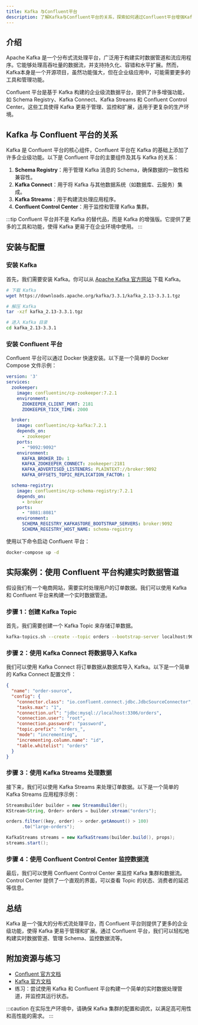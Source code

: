 ```yaml
---
title: Kafka 与Confluent平台
description: 了解Kafka与Confluent平台的关系，探索如何通过Confluent平台增强Kafka的功能，并学习其在实际应用中的使用场景。
---
```


## 介绍

Apache Kafka 是一个分布式流处理平台，广泛用于构建实时数据管道和流应用程序。它能够处理高吞吐量的数据流，并支持持久化、容错和水平扩展。然而，Kafka本身是一个开源项目，虽然功能强大，但在企业级应用中，可能需要更多的工具和管理功能。

Confluent 平台是基于 Kafka 构建的企业级流数据平台，提供了许多增强功能，如 Schema Registry、Kafka Connect、Kafka Streams 和 Confluent Control Center。这些工具使得 Kafka 更易于管理、监控和扩展，适用于更复杂的生产环境。

## Kafka 与 Confluent 平台的关系

Kafka 是 Confluent 平台的核心组件，Confluent 平台在 Kafka 的基础上添加了许多企业级功能。以下是 Confluent 平台的主要组件及其与 Kafka 的关系：

1. **Schema Registry**：用于管理 Kafka 消息的 Schema，确保数据的一致性和兼容性。
2. **Kafka Connect**：用于将 Kafka 与其他数据系统（如数据库、云服务）集成。
3. **Kafka Streams**：用于构建流处理应用程序。
4. **Confluent Control Center**：用于监控和管理 Kafka 集群。

:::tip
Confluent 平台并不是 Kafka 的替代品，而是 Kafka 的增强版。它提供了更多的工具和功能，使得 Kafka 更易于在企业环境中使用。
:::

## 安装与配置

### 安装 Kafka

首先，我们需要安装 Kafka。你可以从 [Apache Kafka 官方网站](https://kafka.apache.org/downloads) 下载 Kafka。

```bash
# 下载 Kafka
wget https://downloads.apache.org/kafka/3.3.1/kafka_2.13-3.3.1.tgz

# 解压 Kafka
tar -xzf kafka_2.13-3.3.1.tgz

# 进入 Kafka 目录
cd kafka_2.13-3.3.1
```

### 安装 Confluent 平台

Confluent 平台可以通过 Docker 快速安装。以下是一个简单的 Docker Compose 文件示例：

```yaml
version: '3'
services:
  zookeeper:
    image: confluentinc/cp-zookeeper:7.2.1
    environment:
      ZOOKEEPER_CLIENT_PORT: 2181
      ZOOKEEPER_TICK_TIME: 2000

  broker:
    image: confluentinc/cp-kafka:7.2.1
    depends_on:
      - zookeeper
    ports:
      - "9092:9092"
    environment:
      KAFKA_BROKER_ID: 1
      KAFKA_ZOOKEEPER_CONNECT: zookeeper:2181
      KAFKA_ADVERTISED_LISTENERS: PLAINTEXT://broker:9092
      KAFKA_OFFSETS_TOPIC_REPLICATION_FACTOR: 1

  schema-registry:
    image: confluentinc/cp-schema-registry:7.2.1
    depends_on:
      - broker
    ports:
      - "8081:8081"
    environment:
      SCHEMA_REGISTRY_KAFKASTORE_BOOTSTRAP_SERVERS: broker:9092
      SCHEMA_REGISTRY_HOST_NAME: schema-registry
```

使用以下命令启动 Confluent 平台：

```bash
docker-compose up -d
```

## 实际案例：使用 Confluent 平台构建实时数据管道

假设我们有一个电商网站，需要实时处理用户的订单数据。我们可以使用 Kafka 和 Confluent 平台来构建一个实时数据管道。

### 步骤 1：创建 Kafka Topic

首先，我们需要创建一个 Kafka Topic 来存储订单数据。

```bash
kafka-topics.sh --create --topic orders --bootstrap-server localhost:9092 --partitions 3 --replication-factor 1
```

### 步骤 2：使用 Kafka Connect 将数据导入 Kafka

我们可以使用 Kafka Connect 将订单数据从数据库导入 Kafka。以下是一个简单的 Kafka Connect 配置文件：

```json
{
  "name": "order-source",
  "config": {
    "connector.class": "io.confluent.connect.jdbc.JdbcSourceConnector",
    "tasks.max": "1",
    "connection.url": "jdbc:mysql://localhost:3306/orders",
    "connection.user": "root",
    "connection.password": "password",
    "topic.prefix": "orders_",
    "mode": "incrementing",
    "incrementing.column.name": "id",
    "table.whitelist": "orders"
  }
}
```

### 步骤 3：使用 Kafka Streams 处理数据

接下来，我们可以使用 Kafka Streams 来处理订单数据。以下是一个简单的 Kafka Streams 应用程序示例：

```java
StreamsBuilder builder = new StreamsBuilder();
KStream<String, Order> orders = builder.stream("orders");

orders.filter((key, order) -> order.getAmount() > 100)
      .to("large-orders");

KafkaStreams streams = new KafkaStreams(builder.build(), props);
streams.start();
```

### 步骤 4：使用 Confluent Control Center 监控数据流

最后，我们可以使用 Confluent Control Center 来监控 Kafka 集群和数据流。Control Center 提供了一个直观的界面，可以查看 Topic 的状态、消费者的延迟等信息。

## 总结

Kafka 是一个强大的分布式流处理平台，而 Confluent 平台则提供了更多的企业级功能，使得 Kafka 更易于管理和扩展。通过 Confluent 平台，我们可以轻松地构建实时数据管道、管理 Schema、监控数据流等。

## 附加资源与练习

- [Confluent 官方文档](https://docs.confluent.io)
- [Kafka 官方文档](https://kafka.apache.org/documentation/)
- 练习：尝试使用 Kafka 和 Confluent 平台构建一个简单的实时数据处理管道，并监控其运行状态。

:::caution
在实际生产环境中，请确保 Kafka 集群的配置和调优，以满足高可用性和高性能的需求。
:::